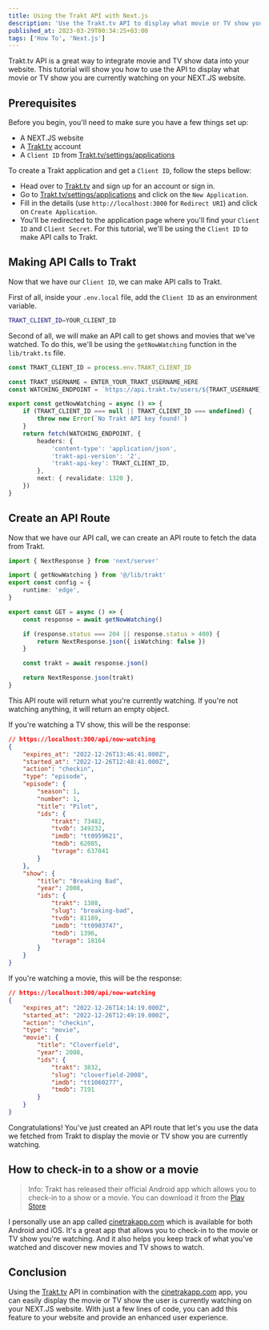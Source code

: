 ```yaml
---
title: Using the Trakt API with Next.js
description: 'Use the Trakt.tv API to display what movie or TV show you are currently watching on your NEXT.JS website.'
published_at: 2023-03-29T00:34:25+03:00
tags: ['How To', 'Next.js']
---
```


Trakt.tv API is a great way to integrate movie and TV show data into your website. This tutorial will show you how to use the API to display what movie or TV show you are currently watching on your NEXT.JS website.

## Prerequisites

Before you begin, you'll need to make sure you have a few things set up:

- A NEXT.JS website
- A [Trakt.tv](https://trakt.tv/) account
- A `Client ID` from [Trakt.tv/settings/applications](https://trakt.tv/settings/applications)

To create a Trakt application and get a `Client ID`, follow the steps bellow:

- Head over to [Trakt.tv](https://trakt.tv) and sign up for an account or sign in.
- Go to [Trakt.tv/settings/applications](https://trakt.tv/settings/applications) and click on the `New Application`.
- Fill in the details (use `http://localhost:3000` for `Redirect URI`) and click on `Create Application`.
- You'll be redirected to the application page where you'll find your `Client ID` and `Client Secret`. For this tutorial, we'll be using the `Client ID` to make API calls to Trakt.

## Making API Calls to Trakt

Now that we have our `Client ID`, we can make API calls to Trakt.

First of all, inside your `.env.local` file, add the `Client ID` as an environment variable.

```bash title=".env.local"
TRAKT_CLIENT_ID=YOUR_CLIENT_ID
```

Second of all, we will make an API call to get shows and movies that we've watched. To do this, we'll be using the `getNowWatching` function in the `lib/trakt.ts` file.

```typescript title="lib/trakt.ts"
const TRAKT_CLIENT_ID = process.env.TRAKT_CLIENT_ID

const TRAKT_USERNAME = ENTER_YOUR_TRAKT_USERNAME_HERE
const WATCHING_ENDPOINT = `https://api.trakt.tv/users/${TRAKT_USERNAME}/watching`

export const getNowWatching = async () => {
	if (TRAKT_CLIENT_ID === null || TRAKT_CLIENT_ID === undefined) {
		throw new Error(`No Trakt API key found!`)
	}
	return fetch(WATCHING_ENDPOINT, {
		headers: {
			'content-type': 'application/json',
			'trakt-api-version': '2',
			'trakt-api-key': TRAKT_CLIENT_ID,
		},
		next: { revalidate: 1320 },
	})
}
```

## Create an API Route

Now that we have our API call, we can create an API route to fetch the data from Trakt.

```typescript title="app/api/now-watching/route.ts"
import { NextResponse } from 'next/server'

import { getNowWatching } from '@/lib/trakt'
export const config = {
	runtime: 'edge',
}

export const GET = async () => {
	const response = await getNowWatching()

	if (response.status === 204 || response.status > 400) {
		return NextResponse.json({ isWatching: false })
	}

	const trakt = await response.json()

	return NextResponse.json(trakt)
}
```

This API route will return what you're currently watching. If you're not watching anything, it will return an empty object.

If you're watching a TV show, this will be the response:

```json
// https://localhost:300/api/now-watching
{
	"expires_at": "2022-12-26T13:46:41.000Z",
	"started_at": "2022-12-26T12:48:41.000Z",
	"action": "checkin",
	"type": "episode",
	"episode": {
		"season": 1,
		"number": 1,
		"title": "Pilot",
		"ids": {
			"trakt": 73482,
			"tvdb": 349232,
			"imdb": "tt0959621",
			"tmdb": 62085,
			"tvrage": 637041
		}
	},
	"show": {
		"title": "Breaking Bad",
		"year": 2008,
		"ids": {
			"trakt": 1388,
			"slug": "breaking-bad",
			"tvdb": 81189,
			"imdb": "tt0903747",
			"tmdb": 1396,
			"tvrage": 18164
		}
	}
}
```

If you're watching a movie, this will be the response:

```json
// https://localhost:300/api/now-watching
{
	"expires_at": "2022-12-26T14:14:19.000Z",
	"started_at": "2022-12-26T12:49:19.000Z",
	"action": "checkin",
	"type": "movie",
	"movie": {
		"title": "Cloverfield",
		"year": 2008,
		"ids": {
			"trakt": 3832,
			"slug": "cloverfield-2008",
			"imdb": "tt1060277",
			"tmdb": 7191
		}
	}
}
```

Congratulations! You've just created an API route that let's you use the data we fetched from Trakt to display the movie or TV show you are currently watching.

## How to check-in to a show or a movie

> Info: Trakt has released their official Android app which allows you to check-in to a show or a movie. You can download it from the [Play Store](https://play.google.com/store/apps/details?id=tv.trakt.trakt)

I personally use an app called [cinetrakapp.com](https://www.cinetrakapp.com/) which is available for both Android and iOS. It's a great app that allows you to check-in to the movie or TV show you're watching. And it also helps you keep track of what you've watched and discover new movies and TV shows to watch.

## Conclusion

Using the [Trakt.tv](http://trakt.tv/) API in combination with the [cinetrakapp.com](https://www.cinetrakapp.com/) app, you can easily display the movie or TV show the user is currently watching on your NEXT.JS website. With just a few lines of code, you can add this feature to your website and provide an enhanced user experience.
